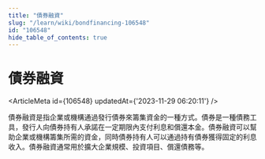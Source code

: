 ```yaml
---
title: "債券融資"
slug: "/learn/wiki/bondfinancing-106548"
id: "106548"
hide_table_of_contents: true
---
```



# 債券融資

<ArticleMeta id={106548} updatedAt={'2023-11-29 06:20:11'} />
<div className='border-solid border-b border-t-0 my-4 border-[var(--ifm-color-gray-300)]' />

債券融資是指企業或機構通過發行債券來籌集資金的一種方式。債券是一種債務工具，發行人向債券持有人承諾在一定期限內支付利息和償還本金。債券融資可以幫助企業或機構籌集所需的資金，同時債券持有人可以通過持有債券獲得固定的利息收入。債券融資通常用於擴大企業規模、投資項目、償還債務等。
